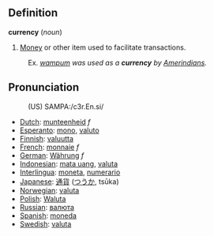 ==Definition==

<b>currency</b> (<i>noun</i>)
# [[Money]] or other item used to facilitate transactions.
:Ex. <i>[[wampum]] was used as a <b>currency</b> by [[Amerindians]].</i>

==Pronunciation==
:(US) SAMPA:/c3r.En.si/

*[[Dutch]]: [[munteenheid]] ''f''
*[[Esperanto]]: [[mono]], [[valuto]]
*[[Finnish]]: [[valuutta]]
*[[French]]: [[monnaie]] ''f''
*[[German]]: [[Währung]] ''f''
*[[Indonesian]]: [[mata uang]], [[valuta]]
*[[Interlingua]]: [[moneta]], [[numerario]]
*[[Japanese]]: [[通貨]] ([[つうか]], tsūka)
*[[Norwegian]]: [[valuta]]
*[[Polish]]: [[Waluta]]
*[[Russian]]: [[валюта]]
*[[Spanish]]: [[moneda]]
*[[Swedish]]: [[valuta]]
